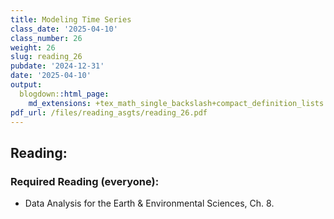 ```yaml
---
title: Modeling Time Series
class_date: '2025-04-10'
class_number: 26
weight: 26
slug: reading_26
pubdate: '2024-12-31'
date: '2025-04-10'
output:
  blogdown::html_page:
    md_extensions: +tex_math_single_backslash+compact_definition_lists
pdf_url: /files/reading_asgts/reading_26.pdf
---
```

## Reading:

### Required Reading (everyone):

* Data Analysis for the Earth & Environmental Sciences, Ch. 8.

